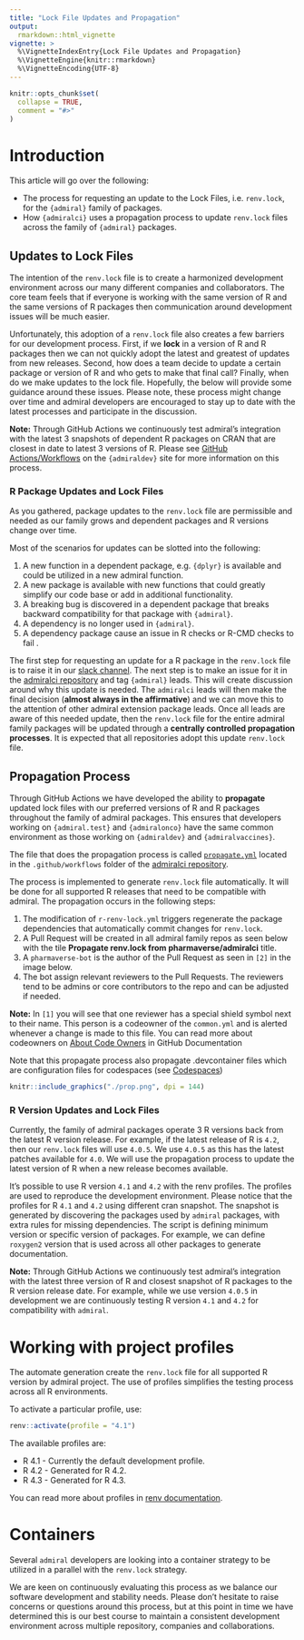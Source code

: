 ```yaml
---
title: "Lock File Updates and Propagation"
output: 
  rmarkdown::html_vignette
vignette: >
  %\VignetteIndexEntry{Lock File Updates and Propagation}
  %\VignetteEngine{knitr::rmarkdown}
  %\VignetteEncoding{UTF-8}
---
```


```r
knitr::opts_chunk$set(
  collapse = TRUE,
  comment = "#>"
)
```

# Introduction

This article will go over the following:

* The process for requesting an update to the Lock Files, i.e. `renv.lock`, for the `{admiral}` family of packages.
* How `{admiralci}` uses a propagation process to update `renv.lock` files across the family of `{admiral}` packages.

## Updates to Lock Files 

The intention of the `renv.lock` file is to create a harmonized development environment across our many different companies and collaborators.  The core team feels that if everyone is working with the same version of R and the same versions of R packages then communication around development issues will be much easier.  

Unfortunately, this adoption of a `renv.lock` file also creates a few barriers for our development process.  First, if we **lock** in a version of R and R packages then we can not quickly adopt the latest and greatest of updates from new releases.  Second, how does a team decide to update a certain package or version of R and who gets to make that final call? Finally, when do we make updates to the lock file. Hopefully, the below will provide some guidance around these issues.  Please note, these process might change over time and admiral developers are encouraged to stay up to date with the latest processes and participate in the discussion.

**Note:** Through GitHub Actions we continuously test admiral's integration with the latest 3 snapshots of dependent R packages on CRAN that are closest in date to latest 3 versions of R.  Please see [GitHub Actions/Workflows]( https://pharmaverse.github.io/admiraldev/devel/articles/pr_review_guidance.html#github-actionsworkflows) on the `{admiraldev}` site for more information on this process.

### R Package Updates and Lock Files

As you gathered, package updates to the `renv.lock` file are permissible and needed as our family grows and dependent packages and R versions change over time.  

Most of the scenarios for updates can be slotted into the following:

1. A new function in a dependent package, e.g. `{dplyr}` is available and could be utilized in a new admiral function.
2. A new package is available with new functions that could greatly simplify our code base or add in additional functionality.
3. A breaking bug is discovered in a dependent package that breaks backward compatibility for that package with `{admiral}`.
4. A dependency is no longer used in `{admiral}`.
5. A dependency package cause an issue in R checks or R-CMD checks to fail .

The first step for requesting an update for a R package in the `renv.lock` file is to raise it in our [slack channel](https://app.slack.com/client/T028PB489D3/C028SJ83KM1).  The next step is to make an issue for it in the [admiralci repository](https://github.com/pharmaverse/admiralci/) and tag `{admiral}` leads.  This will create discussion around why this update is needed. The `admiralci` leads will then make the final decision (**almost always in the affirmative**) and we can move this to the attention of other admiral extension package leads.  Once all leads are aware of this needed update, then the `renv.lock` file for the entire admiral family packages will be updated through a **centrally controlled propagation processes**.  It is expected that all repositories adopt this update `renv.lock` file.

## Propagation Process

Through GitHub Actions we have developed the ability to **propagate** updated lock files with our preferred versions of R and R packages throughout the family of admiral packages.  This ensures that developers working on `{admiral.test}` and `{admiralonco}` have the same common environment as those working on `{admiraldev}` and `{admiralvaccines}`. 


The file that does the propagation process is called [`propagate.yml`](https://github.com/pharmaverse/admiralci/blob/main/.github/workflows/propagate.yml) located in the `.github/workflows` folder of the [admiralci repository](https://github.com/pharmaverse/admiralci/). 

The process is implemented to generate `renv.lock` file automatically. It will be done for all supported R releases that need to be compatible with admiral. The propagation occurs in the following steps:

1. The modification of `r-renv-lock.yml` triggers regenerate the package dependencies that automatically commit changes for `renv.lock`.
2. A Pull Request will be created in all admiral family repos as seen below with the tile **Propagate renv.lock from pharmaverse/admiralci** title.  
3. A `pharmaverse-bot` is the author of the Pull Request as seen in `[2]` in the image below.  
4. The bot assign relevant reviewers to the Pull Requests. The reviewers tend to be admins or core contributors to the repo and can be adjusted if needed.  

**Note:** In `[1]` you will see that one reviewer has a special shield symbol next to their name.  This person is a codeowner of the `common.yml` and is alerted whenever a change is made to this file.  You can read more about codeowners on [About Code Owners](https://docs.github.com/en/repositories/managing-your-repositorys-settings-and-features/customizing-your-repository/about-code-owners) in GitHub Documentation

Note that this propagate process also propagate .devcontainer files which are configuration files for codespaces (see [Codespaces](codespaces.Rmd))

```r
knitr::include_graphics("./prop.png", dpi = 144)
```


### R Version Updates and Lock Files

Currently, the family of admiral packages operate 3 R versions back from the latest R version release.  For example, if the latest release of R is `4.2`, then our `renv.lock` files will use `4.0.5`.  We use `4.0.5` as this has the latest patches available for `4.0`.  We will use the propagation process to update the latest version of R when a new release becomes available.

It's possible to use R version `4.1` and `4.2` with the renv profiles. The profiles are used to reproduce the development environment. Please notice that the profiles for R `4.1` and `4.2` using different cran snapshot. The snapshot is generated by discovering the packages used by `admiral` packages, with extra rules for missing dependencies. The script is defining minimum version or specific version of packages. For example, we can define `roxygen2` version that is used across all other packages to generate documentation.

**Note:** Through GitHub Actions we continuously test admiral's integration with the latest three version of R and closest snapshot of R packages to the R version release date.  For example, while we use version `4.0.5` in development we are continuously testing R version `4.1` and `4.2` for compatibility with `admiral`.

# Working with project profiles

The automate generation create the `renv.lock` file for all supported R version by admiral project. The use of profiles simplifies the testing process across all R environments.

To activate a particular profile, use:

```r
renv::activate(profile = "4.1")
```

The available profiles are:

- R 4.1 - Currently the default development profile.
- R 4.2 - Generated for R 4.2.
- R 4.3 - Generated for R 4.3.

You can read more about profiles in [renv documentation](https://rstudio.github.io/renv/articles/profiles.html).

# Containers

Several `admiral` developers are looking into a container strategy to be utilized in a parallel with the `renv.lock` strategy.  


We are keen on continuously evaluating this process as we balance our software development and stability needs.  Please don't hesitate to raise concerns or questions around this process, but at this point in time we have determined this is our best course to maintain a consistent development environment across multiple repository, companies and collaborations.


